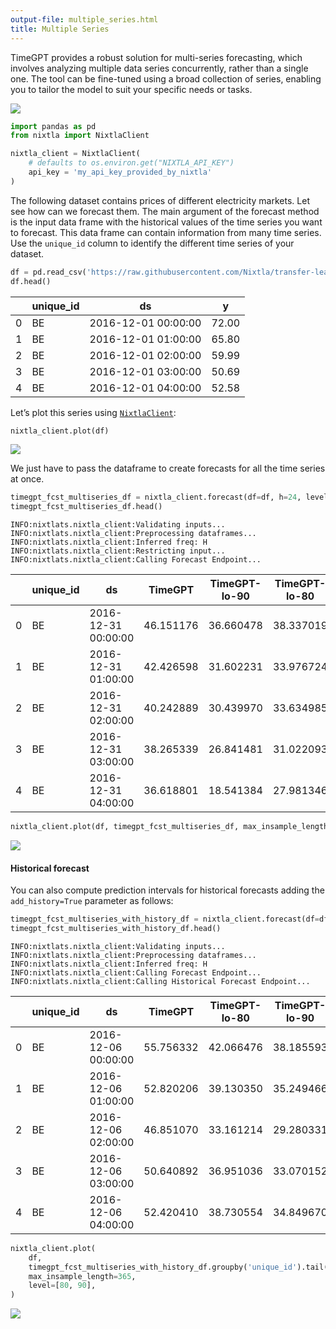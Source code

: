 ```yaml
---
output-file: multiple_series.html
title: Multiple Series
---
```



TimeGPT provides a robust solution for multi-series forecasting, which
involves analyzing multiple data series concurrently, rather than a
single one. The tool can be fine-tuned using a broad collection of
series, enabling you to tailor the model to suit your specific needs or
tasks.

[![](https://colab.research.google.com/assets/colab-badge.svg)](https://colab.research.google.com/github/Nixtla/nixtla/blob/main/nbs/docs/tutorials/6_multiple_series.ipynb)

```python
import pandas as pd
from nixtla import NixtlaClient
```


```python
nixtla_client = NixtlaClient(
    # defaults to os.environ.get("NIXTLA_API_KEY")
    api_key = 'my_api_key_provided_by_nixtla'
)
```

The following dataset contains prices of different electricity markets.
Let see how can we forecast them. The main argument of the forecast
method is the input data frame with the historical values of the time
series you want to forecast. This data frame can contain information
from many time series. Use the `unique_id` column to identify the
different time series of your dataset.

```python
df = pd.read_csv('https://raw.githubusercontent.com/Nixtla/transfer-learning-time-series/main/datasets/electricity-short.csv')
df.head()
```

|     | unique_id | ds                  | y     |
|-----|-----------|---------------------|-------|
| 0   | BE        | 2016-12-01 00:00:00 | 72.00 |
| 1   | BE        | 2016-12-01 01:00:00 | 65.80 |
| 2   | BE        | 2016-12-01 02:00:00 | 59.99 |
| 3   | BE        | 2016-12-01 03:00:00 | 50.69 |
| 4   | BE        | 2016-12-01 04:00:00 | 52.58 |

Let’s plot this series using
[`NixtlaClient`](https://nixtlaverse.nixtla.io/nixtla/index.html):

```python
nixtla_client.plot(df)
```

![](/nixtla/docs/tutorials/6_multiple_series_files/figure-markdown_strict/cell-6-output-1.png)

We just have to pass the dataframe to create forecasts for all the time
series at once.

```python
timegpt_fcst_multiseries_df = nixtla_client.forecast(df=df, h=24, level=[80, 90])
timegpt_fcst_multiseries_df.head()
```

``` text
INFO:nixtlats.nixtla_client:Validating inputs...
INFO:nixtlats.nixtla_client:Preprocessing dataframes...
INFO:nixtlats.nixtla_client:Inferred freq: H
INFO:nixtlats.nixtla_client:Restricting input...
INFO:nixtlats.nixtla_client:Calling Forecast Endpoint...
```

|     | unique_id | ds                  | TimeGPT   | TimeGPT-lo-90 | TimeGPT-lo-80 | TimeGPT-hi-80 | TimeGPT-hi-90 |
|-----|-----------|---------------------|-----------|---------------|---------------|---------------|---------------|
| 0   | BE        | 2016-12-31 00:00:00 | 46.151176 | 36.660478     | 38.337019     | 53.965334     | 55.641875     |
| 1   | BE        | 2016-12-31 01:00:00 | 42.426598 | 31.602231     | 33.976724     | 50.876471     | 53.250964     |
| 2   | BE        | 2016-12-31 02:00:00 | 40.242889 | 30.439970     | 33.634985     | 46.850794     | 50.045809     |
| 3   | BE        | 2016-12-31 03:00:00 | 38.265339 | 26.841481     | 31.022093     | 45.508585     | 49.689197     |
| 4   | BE        | 2016-12-31 04:00:00 | 36.618801 | 18.541384     | 27.981346     | 45.256256     | 54.696218     |

```python
nixtla_client.plot(df, timegpt_fcst_multiseries_df, max_insample_length=365, level=[80, 90])
```

![](/nixtla/docs/tutorials/6_multiple_series_files/figure-markdown_strict/cell-8-output-1.png)

#### Historical forecast

You can also compute prediction intervals for historical forecasts
adding the `add_history=True` parameter as follows:

```python
timegpt_fcst_multiseries_with_history_df = nixtla_client.forecast(df=df, h=24, level=[80, 90], add_history=True)
timegpt_fcst_multiseries_with_history_df.head()
```

``` text
INFO:nixtlats.nixtla_client:Validating inputs...
INFO:nixtlats.nixtla_client:Preprocessing dataframes...
INFO:nixtlats.nixtla_client:Inferred freq: H
INFO:nixtlats.nixtla_client:Calling Forecast Endpoint...
INFO:nixtlats.nixtla_client:Calling Historical Forecast Endpoint...
```

|     | unique_id | ds                  | TimeGPT   | TimeGPT-lo-80 | TimeGPT-lo-90 | TimeGPT-hi-80 | TimeGPT-hi-90 |
|-----|-----------|---------------------|-----------|---------------|---------------|---------------|---------------|
| 0   | BE        | 2016-12-06 00:00:00 | 55.756332 | 42.066476     | 38.185593     | 69.446188     | 73.327072     |
| 1   | BE        | 2016-12-06 01:00:00 | 52.820206 | 39.130350     | 35.249466     | 66.510062     | 70.390946     |
| 2   | BE        | 2016-12-06 02:00:00 | 46.851070 | 33.161214     | 29.280331     | 60.540926     | 64.421810     |
| 3   | BE        | 2016-12-06 03:00:00 | 50.640892 | 36.951036     | 33.070152     | 64.330748     | 68.211632     |
| 4   | BE        | 2016-12-06 04:00:00 | 52.420410 | 38.730554     | 34.849670     | 66.110266     | 69.991150     |

```python
nixtla_client.plot(
    df, 
    timegpt_fcst_multiseries_with_history_df.groupby('unique_id').tail(365 + 24), 
    max_insample_length=365, 
    level=[80, 90],
)
```

![](/nixtla/docs/tutorials/6_multiple_series_files/figure-markdown_strict/cell-10-output-1.png)


